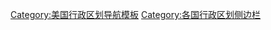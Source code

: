 {{Sidebar
| name = 美国行政划分
| namestyle = background:#bf0a30;
| style = width:22.0em; border: 4px double #d69d36; background:#FFFFFF; 
| bodyclass = vcard plainlist
| bodystyle = padding:0;
| titlestyle = background:#002868; border: 1px double #8C959A;
| title = {{flagicon|USA}} [[美國行政區劃|<span style="color:#FFFFFF;">美国行政區劃層級]]
| image    = [[File: Greater coat of arms of the United States.svg|70px|Coat of arms of the United States]]
| headingstyle = background:#bf0a30; color:#FFF; border: 1px double #8C959A;
| listtitlestyle = text-align:center; background:#bf0a30; color:#FFF; border: 1px double #8C959A;
| abovestyle = display:block;margin-top:0.25em;border-top:1px solid #aaa;padding-top:0.2em;border-bottom:1px solid #aaa;margin-bottom:0.85em;
| contentstyle = padding:0.25em 0 0.75em;
| heading1 = 第一级<small>（[[美國州份和領地列表|列表]]）</small>
| content1 = 
* [[美国州份|州]]（{{link-en|邦 (美国行政划分术语)|Commonwealth (U.S. state)|邦}}）
----
* [[华盛顿哥伦比亚特区|聯邦特區]]
* [[美国领地|领地]]（{{link-en|自由邦 (美国行政划分术语)|Commonwealth (U.S. insular area)|自由邦}}）
----
* [[印第安保留地|原住民国内属国<br>（印第安保留地）]]
| heading2 = 第二级
| content2 = 
* [[县 (美国)|-{zh-cn:县;zh-tw:郡;zh-hk:縣;}-]]／[[路易斯安那州行政区划|堂区{{small|（路易斯安那）}}]]／[[阿拉斯加州自治市鎮及人口普查區域列表|自治市镇{{small|（阿拉斯加）}}]]
* [[阿拉斯加州自治市鎮及人口普查區域列表|非建制自治市镇{{small|（阿拉斯加）}}]]／[[阿拉斯加州自治市鎮及人口普查區域列表|普查区域{{small|（阿拉斯加）}}]]
* [[关岛行政区划|村{{small|（关岛）}}]]／[[美属萨摩亚行政区划|区{{small|（美属萨摩亚）}}]]／[[美屬維爾京群島#行政区划|区{{small|（美属维尔京）}}]]
----
* [[市县合一|市-{zh-cn:县;zh-tw:郡;zh-hk:縣;}-合一]]
* [[独立市 (美国)|独立市]]
* [[波多黎各行政区划|市镇{{small|（波多黎各）}}]]
----
* {{link-en|受州承认的部落|State recognized tribes in the United States}}
| heading3 = 第三级
| content3 =
* {{link-en|地方 (美国)|Place (United States Census Bureau)|地方}}<!--places--><br>{{nowrap|（{{link-en|自治体 (美国)|Local government in the United States|自治体{{small|（市／镇／自治市镇／村）}}}}<!--incorporated municipals/places-->／[[普查规定居民点|非建制地方]]<!--unincorporated places-->）}}
----
* [[鎮區 (美國)|鎮區]]<!--“Township”中文維基已經把調查鎮、鄉重定向到鎮區了-->（{{le|勘查鎮區|Survey township}}／{{le|特設鎮區|charter township}}／[[行政鎮區]]）
* {{link-en|同域自治體|Coterminous municipality}}
----
* {{link-en|自治市区 (波多黎各)|Barrio|自治市区{{small|（波多黎各）}}}}
* [[會堂 (納瓦荷保留地)|會堂{{small|（納瓦荷保留地）}}]]
| heading4 = 第四级
| content4 = 
* {{le|社區 (美國)|Ward (United States)|社区}}
| heading5 = 其他区域
| content5 = 
* {{link-en|美国保护地区|Protected areas of the United States}}
* （{{link-en|水土保持区|Conservation district}}、[[國家紀念區]]、[[美国国家公园列表|国家公园]]）
----
* [[美國國會選區列表|国会选区]]
----
* [[房產所有者協會|业主协会]]
----
* [[自由联系条约|联系国]]
----
* [[军事基地]]
* {{le|联邦飞地|Federal enclave}}
----
* [[美国非合并属地|非合并地区]]
* {{le|都会统计区 (美国)|United States Micropolitan Statistical Area|都会统计区}}
* [[政府委員會]]
* [[鬼鎮]]
----
| below = [[File:Flag of the United States.svg|border|50px]]<br> [[Portal:美國]] 

}}<noinclude>
{{documentation}}
[[Category:美国行政区划导航模板]]
[[Category:各国行政区划侧边栏]]
</noinclude>
